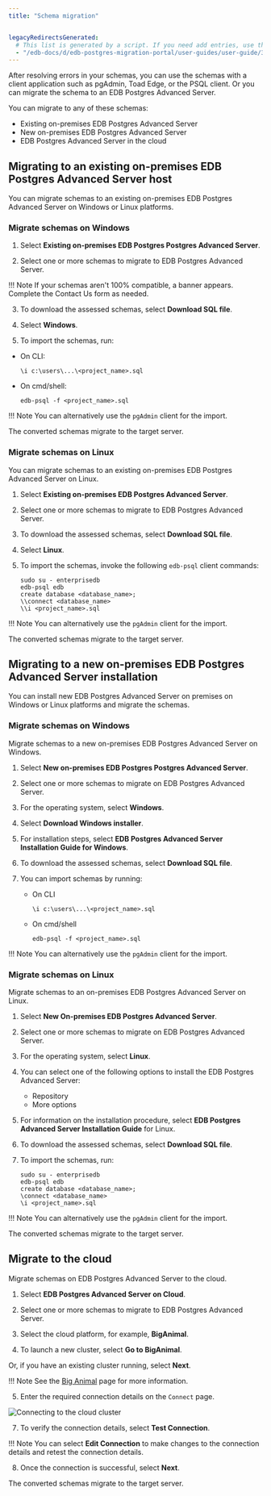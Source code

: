 ```yaml
---
title: "Schema migration"


legacyRedirectsGenerated:
  # This list is generated by a script. If you need add entries, use the `legacyRedirects` key.
  - "/edb-docs/d/edb-postgres-migration-portal/user-guides/user-guide/3.0.1/mp_schema_migration.html"
---
```


<div id="mp_schema_migration" class="registered_link"></div>

After resolving errors in your schemas, you can use the schemas with a client application such as pgAdmin, Toad Edge, or the PSQL client. Or you can migrate the schema to an EDB Postgres Advanced Server.

You can migrate to any of these schemas:

-   Existing on-premises EDB Postgres Advanced Server
-   New on-premises EDB Postgres Advanced Server
-   EDB Postgres Advanced Server in the cloud

<div id="existing_on_premises_edb_advanced_server" class="registered_link"></div>

## Migrating to an existing on-premises EDB Postgres Advanced Server host

You can migrate schemas to an existing on-premises EDB Postgres Advanced Server on Windows or Linux platforms.

### Migrate schemas on Windows

1.  Select **Existing on-premises EDB Postgres Postgres Advanced Server**.


2.  Select one or more schemas to migrate to EDB Postgres Advanced Server.

 !!! Note
     If your schemas aren't 100% compatible, a banner appears. Complete the Contact Us form as needed.


3.  To download the assessed schemas, select **Download SQL file**.


4.  Select **Windows**.


5.  To import the schemas, run:

-   On CLI:

    ```text
    \i c:\users\...\<project_name>.sql
    ```

-   On cmd/shell:

    ```text
    edb-psql -f <project_name>.sql
    ```

 !!! Note
    You can alternatively use the `pgAdmin` client for the import.

The converted schemas migrate to the target server.


### Migrate schemas on Linux

You can migrate schemas to an existing on-premises EDB Postgres Advanced Server on Linux.

1.  Select **Existing on-premises EDB Postgres Advanced Server**.


2.  Select one or more schemas to migrate to EDB Postgres Advanced Server.


3.  To download the assessed schemas, select **Download SQL file**.


4.  Select **Linux**.


5.  To import the schemas, invoke the following `edb-psql` client commands:

    ```text
    sudo su - enterprisedb
    edb-psql edb
    create database <database_name>;
    \\connect <database_name>
    \\i <project_name>.sql
    ```

 !!! Note
    You can alternatively use the `pgAdmin` client for the import.

The converted schemas migrate to the target server.

<div id="new_on_premises_edb_advanced_server" class="registered_link"></div>

## Migrating to a new on-premises EDB Postgres Advanced Server installation

You can install new EDB Postgres Advanced Server on premises on Windows or Linux platforms and migrate the schemas.

### Migrate schemas on Windows

Migrate schemas to a new on-premises EDB Postgres Advanced Server on Windows.

1.  Select **New on-premises EDB Postgres Postgres Advanced Server**.


2.  Select one or more schemas to migrate on EDB Postgres Advanced Server.


3.  For the operating system, select **Windows**.


4.  Select **Download Windows installer**.


5.  For installation steps, select **EDB Postgres Advanced Server Installation Guide for Windows**.


6.  To download the assessed schemas, select **Download SQL file**.


7.  You can import schemas by running:

    -   On CLI

        ```text
        \i c:\users\...\<project_name>.sql
        ```

    -   On cmd/shell

        ```text
        edb-psql -f <project_name>.sql
        ```

 !!! Note
    You can alternatively use the `pgAdmin` client for the import.


### Migrate schemas on Linux

Migrate schemas to an on-premises EDB Postgres Advanced Server on Linux.

1.  Select **New On-premises EDB Postgres Advanced Server**.


2.  Select one or more schemas to migrate on EDB Postgres Advanced Server.

3.  For the operating system, select **Linux**.


4.  You can select one of the following options to install the EDB Postgres Advanced Server:

    -   Repository
    -   More options

5.  For information on the installation procedure, select **EDB Postgres Advanced Server Installation Guide** for Linux.


6.  To download the assessed schemas, select **Download SQL file**. 


7.  To import the schemas, run:

    ```text
    sudo su - enterprisedb
    edb-psql edb
    create database <database_name>;
    \connect <database_name>
    \i <project_name>.sql
    ```

 !!! Note
    You can alternatively use the `pgAdmin` client for the import.

The converted schemas migrate to the target server.


## Migrate to the cloud

Migrate schemas on EDB Postgres Advanced Server to the cloud.

1.  Select **EDB Postgres Advanced Server on Cloud**.


2.  Select one or more schemas to migrate to EDB Postgres Advanced Server.

3.  Select the cloud platform, for example, **BigAnimal**.


4.  To launch a new cluster, select **Go to BigAnimal**.
 
 Or, if you have an existing cluster running, select **Next**.

  !!! Note
    See the [Big Animal](https://www.enterprisedb.com/edb-cloud) page for more information.

5.  Enter the required connection details on the `Connect` page.

 ![Connecting to the cloud cluster](../images/mp_migrate_cloud_connection_updated.png)

7.  To verify the connection details, select **Test Connection**.

 !!! Note
    You can select **Edit Connection** to make changes to the connection details and retest the connection details.

8.  Once the connection is successful, select **Next**.


The converted schemas migrate to the target server.
